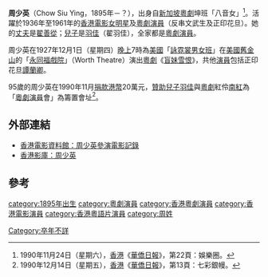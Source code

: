 '''周少英'''（Chow Siu Ying，1895年－？），出身自[[新加坡|新加坡]][[粵劇|粵劇]]坤班「八音女」<ref >1990年11月24日（星期六），[[香港|香港]]《[[華僑日報|華僑日報]]》，第22頁：娛樂圈。</ref>。活躍於1936年至1961年的[[香港|香港]][[電影|電影]][[女|女]][[明星|明星]]及[[粵劇|粵劇]][[演員|演員]]（反串文武生及正印花旦）。她的[[丈夫|丈夫]]是[[翟善從|翟善從]]；[[兒子|兒子]]是[[羽佳|羽佳]]（翟羽佳），全家都是[[粵劇|粵劇]][[演員|演員]]。

周少英在1927年12月1日（星期四）[[晚上|晚上]]7時為[[美國|美國]]「[[詠霓裳男女班|詠霓裳男女班]]」在[[美國|美國]][[舊金山|舊金山]]的「[[永同福戲院|永同福戲院]]」（Worth Theatre）演出[[粵劇|粵劇]]《[[盲妹雪恨|盲妹雪恨]]》，共他[[演員|演員]]包括正印花旦[[譚蘭卿|譚蘭卿]]。

95歲的周少英在1990年11月[[捐款|捐款]][[港幣|港幣]]20萬元，[[贊助|贊助]][[兒子|兒子]][[羽佳|羽佳]]與[[粵劇|粵劇]]紅伶[[南紅|南紅]]為「[[粵劇|粵劇]][[演員|演員]]會」為籌置會址<ref>1990年12月14日（星期五），[[香港|香港]]《[[華僑日報|華僑日報]]》，第13頁：七彩銀幔。</ref>。

== 外部連結 ==
* [http://ipac.hkfa.lcsd.gov.hk:81/ipac20/ipac.jsp?session=1E0Y72L212578.145&profile=hkfa&uri=link=3100024@!1011@!3100018@!3100028&aspect=basic_search&menu=search&ri=1&source=192.168.110.61@!horizon&term=%E5%91%A8%E5%B0%91%E8%8B%B1%2C&index=NAMEBRP 香港電影資料館：周少英參演電影記錄]{{dead link|date=2018年5月 |bot=InternetArchiveBot |fix-attempted=yes }}
* [http://hkmdb.com/db/people/view.mhtml?id=310&display_set=big5 香港影庫：周少英] {{Wayback|url=http://hkmdb.com/db/people/view.mhtml?id=310&display_set=big5 |date=20210517135632 }}

== 參考 ==
<div class="references-small">
<references />
</div>

[[category:1895年出生|category:1895年出生]]
[[Category:卒年不詳|Category:卒年不詳]]
[[category:粵劇演員|category:粵劇演員]]
[[category:香港粵劇演員|category:香港粵劇演員]]
[[category:香港電影演員|category:香港電影演員]]
[[category:香港粵語片演員|category:香港粵語片演員]]
[[category:周姓|category:周姓]]